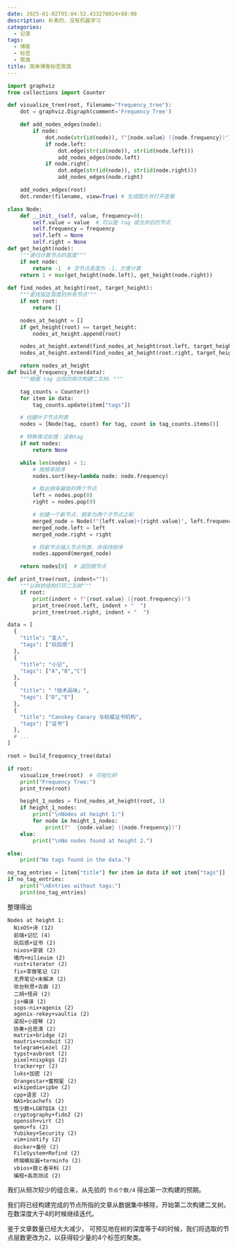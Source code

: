 ```yaml
---
date: 2025-01-02T05:04:52.433278024+08:00
description: 朴素的，没有机器学习
categories:
  - 记录
tags:
  - 博客
  - 标签
  - 聚类
title: 简单博客标签聚类
---
```



```py
import graphviz
from collections import Counter

def visualize_tree(root, filename="frequency_tree"):
    dot = graphviz.Digraph(comment='Frequency Tree')

    def add_nodes_edges(node):
        if node:
            dot.node(str(id(node)), f"{node.value} ({node.frequency})") # 使用id防止重复节点名
            if node.left:
                dot.edge(str(id(node)), str(id(node.left)))
                add_nodes_edges(node.left)
            if node.right:
                dot.edge(str(id(node)), str(id(node.right)))
                add_nodes_edges(node.right)

    add_nodes_edges(root)
    dot.render(filename, view=True) # 生成图片并打开查看

class Node:
    def __init__(self, value, frequency=0):
        self.value = value  # 可以是 tag 或合并后的节点
        self.frequency = frequency
        self.left = None
        self.right = None
def get_height(node):
    """递归计算节点的高度"""
    if not node:
        return -1  # 空节点高度为 -1，方便计算
    return 1 + max(get_height(node.left), get_height(node.right))
  
def find_nodes_at_height(root, target_height):
    """查找指定高度的所有节点"""
    if not root:
        return []

    nodes_at_height = []
    if get_height(root) == target_height:
        nodes_at_height.append(root)

    nodes_at_height.extend(find_nodes_at_height(root.left, target_height))
    nodes_at_height.extend(find_nodes_at_height(root.right, target_height))

    return nodes_at_height
def build_frequency_tree(data):
    """根据 tag 出现的频次构建二叉树。"""

    tag_counts = Counter()
    for item in data:
        tag_counts.update(item["tags"])

    # 创建叶子节点列表
    nodes = [Node(tag, count) for tag, count in tag_counts.items()]

    # 特殊情况处理：没有tag
    if not nodes:
        return None

    while len(nodes) > 1:
        # 按频率排序
        nodes.sort(key=lambda node: node.frequency)

        # 取出频率最低的两个节点
        left = nodes.pop(0)
        right = nodes.pop(0)

        # 创建一个新节点，频率为两个子节点之和
        merged_node = Node(f"{left.value}+{right.value}", left.frequency + right.frequency) # value保存合并信息
        merged_node.left = left
        merged_node.right = right

        # 将新节点插入节点列表，并保持排序
        nodes.append(merged_node)

    return nodes[0]  # 返回根节点

def print_tree(root, indent=""):
    """以树状结构打印二叉树"""
    if root:
        print(indent + f"{root.value} ({root.frequency})")
        print_tree(root.left, indent + "  ")
        print_tree(root.right, indent + "  ")

data = [
  {
    "title": "变人",
    "tags": ["玩后感"]
  },
  {
    "title": "小记",
    "tags": ["A","B","C"]
  },
  {
    "title": "「技术品味」",
    "tags": ["D","E"]
  },
  {
    "title": "Canokey Canary 与权威证书机构",
    "tags": ["证书"]
  },
  # ...
]

root = build_frequency_tree(data)

if root:
    visualize_tree(root)  # 可视化树
    print("Frequency Tree:")
    print_tree(root)

    height_1_nodes = find_nodes_at_height(root, 1)
    if height_1_nodes:
        print("\nNodes at height 1:")
        for node in height_1_nodes:
            print(f"  {node.value} ({node.frequency})")
    else:
        print("\nNo nodes found at height 2.")

else:
    print("No tags found in the data.")

no_tag_entries = [item["title"] for item in data if not item["tags"]]
if no_tag_entries:
    print("\nEntries without tags:")
    print(no_tag_entries)
```

整理得出

```
Nodes at height 1:
  NixOS+诗 (12)
  前端+记忆 (4)
  玩后感+证书 (2)
  nixos+安装 (2)
  墙内+milieuim (2)
  rust+iterator (2)
  fix+享做笔记 (2)
  无界笔记+未解决 (2)
  妆台秋思+古曲 (2)
  二胡+怪异 (2)
  js+编译 (2)
  sops-nix+agenix (2)
  agenix-rekey+vaultix (2)
  梁祝+小提琴 (2)
  协奏+吕思清 (2)
  matrix+bridge (2)
  mautrix+conduit (2)
  telegram+Lezel (2)
  typst+avbroot (2)
  pixel+nixpkgs (2)
  tracker+pr (2)
  luks+加密 (2)
  Orangestar+蜜柑星 (2)
  wikipedia+ipbe (2)
  cpp+语言 (2)
  NAS+bcachefs (2)
  性少数+LGBTQIA (2)
  cryptography+fido2 (2)
  openssh+virt (2)
  qemu+fs (2)
  Yubikey+Security (2)
  vim+inotify (2)
  docker+备份 (2)
  FileSystem+Refind (2)
  终端模拟器+terminfo (2)
  vbios+狼と香辛料 (2)
  编程+高亮测试 (2)
```

我们从频次较少的组合来，从先验的 `节点个数/4` 得出第一次构建的预期。


我们将已经构建完成的节点所指的文章从数据集中移除，开始第二次构建二叉树。
在数深度大于4的时候继续迭代。

鉴于文章数量已经大大减少，
可预见地在树的深度等于4的时候，我们将选取的节点层数更改为2，以获得较少量的4个标签的聚类。
